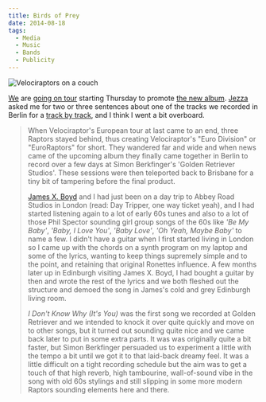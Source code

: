 ```yaml
---
title: Birds of Prey
date: 2014-08-18
tags: 
  - Media
  - Music
  - Bands
  - Publicity
---
```


![Velociraptors on a couch](./velociraptor-on-couch.jpg)

[We](https://www.facebook.com/velociraptorband) are [going on tour](http://www.fasterlouder.com.au/news/39958/Velociraptor-release-new-single-Sneakers-announce-tour) starting Thursday to promote [the new album](http://www.couriermail.com.au/entertainment/music/album-reviews-velociraptor-chrissie-hynde-fozzy-gabriel-faure-livingstone-daisies-king-creosote-lawrence-english/story-fnihmead-1227026011032?nk=d78cac55afef59868ac1c47feaf8dd77). [Jezza](https://twitter.com/SegaDreamboat) asked me for two or three sentences about one of the tracks we recorded in Berlin for a [track by track](http://www.tonedeaf.com.au/416420/track-track-velociraptor-velociraptor.htm), and I think I went a bit overboard.

>When Velociraptor's European tour at last came to an end, three Raptors stayed behind, thus creating Velociraptor's "Euro Division" or "EuroRaptors" for short. They wandered far and wide and when news came of the upcoming album they finally came together in Berlin to record over a few days at Simon Berkfinger's 'Golden Retriever Studios'. These sessions were then teleported back to Brisbane for a tiny bit of tampering before the final product.
>
>[James X. Boyd](https://twitter.com/jamesxboyd) and I had just been on a day trip to Abbey Road Studios in London (read: Day Tripper, one way ticket yeah), and I had started listening again to a lot of early 60s tunes and also to a lot of those Phil Spector sounding girl group songs of the 60s like *'Be My Baby'*, *'Baby, I Love You'*, *'Baby Love'*, *'Oh Yeah, Maybe Baby'* to name a few. I didn't have a guitar when I first started living in London so I came up with the chords on a synth program on my laptop and some of the lyrics, wanting to keep things supremely simple and to the point, and retaining that original Ronettes influence. A few months later up in Edinburgh visiting James X. Boyd, I had bought a guitar by then and wrote the rest of the lyrics and we both fleshed out the structure and demoed the song in James's cold and grey Edinburgh living room.
>
>*I Don't Know Why (It's You)* was the first song we recorded at Golden Retriever and we intended to knock it over quite quickly and move on to other songs, but it turned out sounding quite nice and we came back later to put in some extra parts. It was was originally quite a bit faster, but Simon Berkfinger persuaded us to experiment a little with the tempo a bit until we got it to that laid-back dreamy feel. It was a little difficult on a tight recording schedule but the aim was to get a touch of that high reverb, high tambourine, wall-of-sound vibe in the song with old 60s stylings and still slipping in some more modern Raptors sounding elements here and there.
